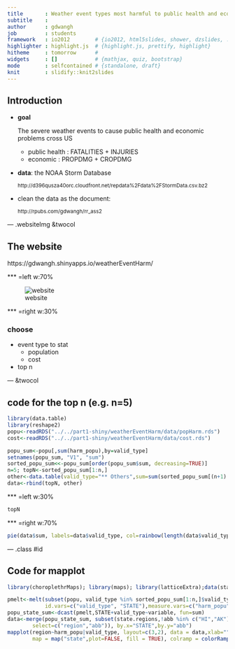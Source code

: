 ```yaml
---
title       : Weather event types most harmful to public health and economic
subtitle    : 
author      : gdwangh
job         : students
framework   : io2012        # {io2012, html5slides, shower, dzslides, ...}
highlighter : highlight.js  # {highlight.js, prettify, highlight}
hitheme     : tomorrow      # 
widgets     : []            # {mathjax, quiz, bootstrap}
mode        : selfcontained # {standalone, draft}
knit        : slidify::knit2slides
---
```


## Introduction

- **goal**

    The severe weather events to cause public health and economic problems cross US
    
  + public health : FATALITIES + INJURIES 
  + economic : PROPDMG + CROPDMG 
  
- **data**: the NOAA Storm Database   

  <small> http://d396qusza40orc.cloudfront.net/repdata%2Fdata%2FStormData.csv.bz2 </small>
    
- clean the data as the document:   

  <small> http://rpubs.com/gdwangh/rr_ass2 </small>

--- .websiteImg &twocol

## The website

https://gdwangh.shinyapps.io/weatherEventHarm/

*** =left w:70%

![website](img/harmEvent.png)

*** =right w:30%
   
### choose
- event type to stat
  * population
  * cost
- top n

--- &twocol

## code for the top n (e.g. n=5)
```r
library(data.table)
library(reshape2)
popu<-readRDS("../../part1-shiny/weatherEventHarm/data/popHarm.rds")
cost<-readRDS("../../part1-shiny/weatherEventHarm/data/cost.rds")
```

```r
popu_sum<-popu[,sum(harm_popu),by=valid_type]
setnames(popu_sum, "V1", "sum")
sorted_popu_sum<<-popu_sum[order(popu_sum$sum, decreasing=TRUE)]
n=5; topN<-sorted_popu_sum[1:n,] 
other<-data.table(valid_type="** Others",sum=sum(sorted_popu_sum[(n+1):nrow(sorted_popu_sum),]$sum))
data<-rbind(topN, other)
```

*** =left w:30%

```r
topN
```

*** =right w:70%

```r
pie(data$sum, labels=data$valid_type, col=rainbow(length(data$valid_type)),main="FATALITIES & INJURIES")
```

--- .class #id 

## Code for mapplot

```r
library(choroplethrMaps); library(maps); library(latticeExtra);data(state.regions)

pmelt<-melt(subset(popu, valid_type %in% sorted_popu_sum[1:n,]$valid_type), 
			id.vars=c("valid_type", "STATE"),measure.vars=c("harm_popu"))
popu_state_sum<-dcast(pmelt,STATE+valid_type~variable, fun=sum)  
data<-merge(popu_state_sum, subset(state.regions,!abb %in% c("HI","AK"), 
		select=c("region","abb")), by.x="STATE",by.y="abb")
mapplot(region~harm_popu|valid_type, layout=c(3,2), data = data,xlab="", 
		map = map("state",plot=FALSE, fill = TRUE), colramp = colorRampPalette(c("blue","red")))
```






